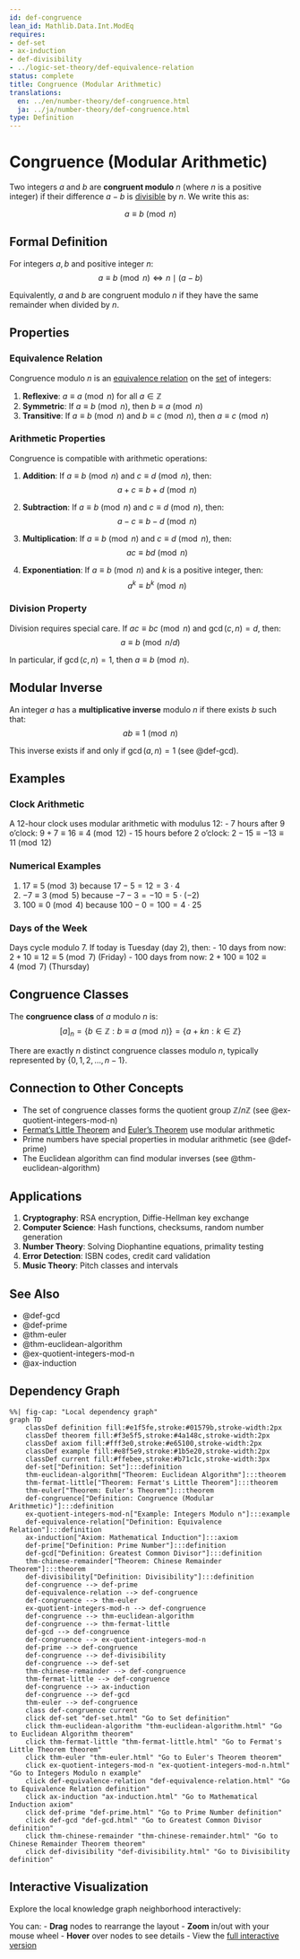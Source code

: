 ```yaml
---
id: def-congruence
lean_id: Mathlib.Data.Int.ModEq
requires:
- def-set
- ax-induction
- def-divisibility
- ../logic-set-theory/def-equivalence-relation
status: complete
title: Congruence (Modular Arithmetic)
translations:
  en: ../en/number-theory/def-congruence.html
  ja: ../ja/number-theory/def-congruence.html
type: Definition
---
```


# Congruence (Modular Arithmetic) {#def-congruence}

Two integers $a$ and $b$ are **congruent modulo** $n$ (where $n$ is a positive integer) if their difference $a - b$ is [divisible](def-divisibility.qmd) by $n$. We write this as:

$$a \equiv b \pmod{n}$$

## Formal Definition

For integers $a, b$ and positive integer $n$:
$$a \equiv b \pmod{n} \iff n \mid (a - b)$$

Equivalently, $a$ and $b$ are congruent modulo $n$ if they have the same remainder when divided by $n$.

## Properties

### Equivalence Relation

Congruence modulo $n$ is an [equivalence relation](../logic-set-theory/def-equivalence-relation.qmd) on the [set](../logic-set-theory/def-set.qmd) of integers:

1. **Reflexive**: $a \equiv a \pmod{n}$ for all $a \in \mathbb{Z}$
2. **Symmetric**: If $a \equiv b \pmod{n}$, then $b \equiv a \pmod{n}$
3. **Transitive**: If $a \equiv b \pmod{n}$ and $b \equiv c \pmod{n}$, then $a \equiv c \pmod{n}$

### Arithmetic Properties

Congruence is compatible with arithmetic operations:

1. **Addition**: If $a \equiv b \pmod{n}$ and $c \equiv d \pmod{n}$, then:
   $$a + c \equiv b + d \pmod{n}$$

2. **Subtraction**: If $a \equiv b \pmod{n}$ and $c \equiv d \pmod{n}$, then:
   $$a - c \equiv b - d \pmod{n}$$

3. **Multiplication**: If $a \equiv b \pmod{n}$ and $c \equiv d \pmod{n}$, then:
   $$ac \equiv bd \pmod{n}$$

4. **Exponentiation**: If $a \equiv b \pmod{n}$ and $k$ is a positive integer, then:
   $$a^k \equiv b^k \pmod{n}$$

### Division Property

Division requires special care. If $ac \equiv bc \pmod{n}$ and $\gcd(c, n) = d$, then:
$$a \equiv b \pmod{n/d}$$

In particular, if $\gcd(c, n) = 1$, then $a \equiv b \pmod{n}$.

## Modular Inverse

An integer $a$ has a **multiplicative inverse** modulo $n$ if there exists $b$ such that:
$$ab \equiv 1 \pmod{n}$$

This inverse exists if and only if $\gcd(a, n) = 1$ (see @def-gcd).

## Examples

### Clock Arithmetic

A 12-hour clock uses modular arithmetic with modulus 12:
- 7 hours after 9 o'clock: $9 + 7 \equiv 16 \equiv 4 \pmod{12}$
- 15 hours before 2 o'clock: $2 - 15 \equiv -13 \equiv 11 \pmod{12}$

### Numerical Examples

1. $17 \equiv 5 \pmod{3}$ because $17 - 5 = 12 = 3 \cdot 4$
2. $-7 \equiv 3 \pmod{5}$ because $-7 - 3 = -10 = 5 \cdot (-2)$
3. $100 \equiv 0 \pmod{4}$ because $100 - 0 = 100 = 4 \cdot 25$

### Days of the Week

Days cycle modulo 7. If today is Tuesday (day 2), then:
- 10 days from now: $2 + 10 \equiv 12 \equiv 5 \pmod{7}$ (Friday)
- 100 days from now: $2 + 100 \equiv 102 \equiv 4 \pmod{7}$ (Thursday)

## Congruence Classes

The **congruence class** of $a$ modulo $n$ is:
$$[a]_n = \{b \in \mathbb{Z} : b \equiv a \pmod{n}\} = \{a + kn : k \in \mathbb{Z}\}$$

There are exactly $n$ distinct congruence classes modulo $n$, typically represented by $\{0, 1, 2, \ldots, n-1\}$.

## Connection to Other Concepts

- The set of congruence classes forms the quotient group $\mathbb{Z}/n\mathbb{Z}$ (see @ex-quotient-integers-mod-n)
- [Fermat's Little Theorem](thm-fermat-little.qmd) and [Euler's Theorem](thm-euler.qmd) use modular arithmetic
- Prime numbers have special properties in modular arithmetic (see @def-prime)
- The Euclidean algorithm can find modular inverses (see @thm-euclidean-algorithm)

## Applications

1. **Cryptography**: RSA encryption, Diffie-Hellman key exchange
2. **Computer Science**: Hash functions, checksums, random number generation
3. **Number Theory**: Solving Diophantine equations, primality testing
4. **Error Detection**: ISBN codes, credit card validation
5. **Music Theory**: Pitch classes and intervals

## See Also

- @def-gcd
- @def-prime
- @thm-euler
- @thm-euclidean-algorithm
- @ex-quotient-integers-mod-n
- @ax-induction

## Dependency Graph

```mermaid
%%| fig-cap: "Local dependency graph"
graph TD
    classDef definition fill:#e1f5fe,stroke:#01579b,stroke-width:2px
    classDef theorem fill:#f3e5f5,stroke:#4a148c,stroke-width:2px
    classDef axiom fill:#fff3e0,stroke:#e65100,stroke-width:2px
    classDef example fill:#e8f5e9,stroke:#1b5e20,stroke-width:2px
    classDef current fill:#ffebee,stroke:#b71c1c,stroke-width:3px
    def-set["Definition: Set"]:::definition
    thm-euclidean-algorithm["Theorem: Euclidean Algorithm"]:::theorem
    thm-fermat-little["Theorem: Fermat's Little Theorem"]:::theorem
    thm-euler["Theorem: Euler's Theorem"]:::theorem
    def-congruence["Definition: Congruence (Modular Arithmetic)"]:::definition
    ex-quotient-integers-mod-n["Example: Integers Modulo n"]:::example
    def-equivalence-relation["Definition: Equivalence Relation"]:::definition
    ax-induction["Axiom: Mathematical Induction"]:::axiom
    def-prime["Definition: Prime Number"]:::definition
    def-gcd["Definition: Greatest Common Divisor"]:::definition
    thm-chinese-remainder["Theorem: Chinese Remainder Theorem"]:::theorem
    def-divisibility["Definition: Divisibility"]:::definition
    def-congruence --> def-prime
    def-equivalence-relation --> def-congruence
    def-congruence --> thm-euler
    ex-quotient-integers-mod-n --> def-congruence
    def-congruence --> thm-euclidean-algorithm
    def-congruence --> thm-fermat-little
    def-gcd --> def-congruence
    def-congruence --> ex-quotient-integers-mod-n
    def-prime --> def-congruence
    def-congruence --> def-divisibility
    def-congruence --> def-set
    thm-chinese-remainder --> def-congruence
    thm-fermat-little --> def-congruence
    def-congruence --> ax-induction
    def-congruence --> def-gcd
    thm-euler --> def-congruence
    class def-congruence current
    click def-set "def-set.html" "Go to Set definition"
    click thm-euclidean-algorithm "thm-euclidean-algorithm.html" "Go to Euclidean Algorithm theorem"
    click thm-fermat-little "thm-fermat-little.html" "Go to Fermat's Little Theorem theorem"
    click thm-euler "thm-euler.html" "Go to Euler's Theorem theorem"
    click ex-quotient-integers-mod-n "ex-quotient-integers-mod-n.html" "Go to Integers Modulo n example"
    click def-equivalence-relation "def-equivalence-relation.html" "Go to Equivalence Relation definition"
    click ax-induction "ax-induction.html" "Go to Mathematical Induction axiom"
    click def-prime "def-prime.html" "Go to Prime Number definition"
    click def-gcd "def-gcd.html" "Go to Greatest Common Divisor definition"
    click thm-chinese-remainder "thm-chinese-remainder.html" "Go to Chinese Remainder Theorem theorem"
    click def-divisibility "def-divisibility.html" "Go to Divisibility definition"
```

## Interactive Visualization

Explore the local knowledge graph neighborhood interactively:

::: {.graph-viz data-id="def-congruence" data-width="700" data-height="500"}
:::

You can:
- **Drag** nodes to rearrange the layout
- **Zoom** in/out with your mouse wheel
- **Hover** over nodes to see details
- View the [full interactive version](../../output/interactive/en/def-congruence.html){target="_blank"}
